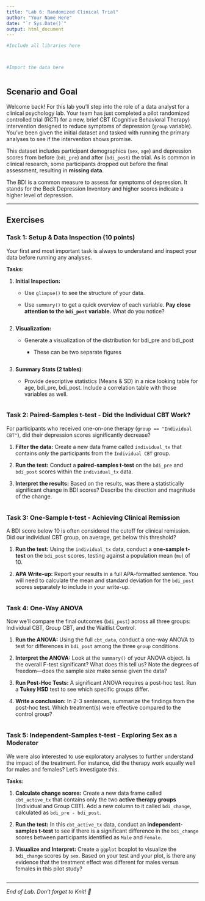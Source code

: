 ```yaml
---
title: "Lab 6: Randomized Clinical Trial"
author: "Your Name Here"
date: "`r Sys.Date()`"
output: html_document
---
```


```r
#Include all libraries here



#Import the data here 



```

## Scenario and Goal

Welcome back! For this lab you'll step into the role of a data analyst for a clinical psychology lab. Your team has just completed a pilot randomized controlled trial (RCT) for a new, brief CBT (Cognitive Behavioral Therapy) intervention designed to reduce symptoms of depression (`group` variable). You've been given the initial dataset and tasked with running the primary analyses to see if the intervention shows promise.

This dataset includes participant demographics (`sex`, `age`) and depression scores from before (`bdi_pre`) and after (`bdi_post`) the trial. As is common in clinical research, some participants dropped out before the final assessment, resulting in **missing data**.

The BDI is a common measure to assess for symptoms of depression. It stands for the Beck Depression Inventory and higher scores indicate a higher level of depression.

------------------------------------------------------------------------

## Exercises

### **Task 1: Setup & Data Inspection (10 points)**

Your first and most important task is always to understand and inspect your data before running any analyses.

**Tasks:**

1.  **Initial Inspection:**

    -   Use `glimpse()` to see the structure of your data.

    -   Use `summary()` to get a quick overview of each variable. **Pay close attention to the `bdi_post` variable.** What do you notice?

    ```r

    ```

2.  **Visualization:**

    -   Generate a visualization of the distribution for bdi_pre and bdi_post

        -   These can be two separate figures

    ```r

    ```

3.  **Summary Stats (2 tables)**:

    -   Provide descriptive statistics (Means & SD) in a nice looking table for age, bdi_pre, bdi_post. Include a correlation table with those variables as well.

```r

```

### **Task 2: Paired-Samples t-test - Did the Individual CBT Work?** 

For participants who received one-on-one therapy (`group == "Individual CBT"`), did their depression scores significantly decrease?

1.  **Filter the data:** Create a new data frame called `individual_tx` that contains *only* the participants from the `Individual CBT` group.

2.  **Run the test:** Conduct a **paired-samples t-test** on the `bdi_pre` and `bdi_post` scores within the `individual_tx` data.

3.  **Interpret the results:** Based on the results, was there a statistically significant change in BDI scores? Describe the direction and magnitude of the change.

```r

```

### **Task 3: One-Sample t-test - Achieving Clinical Remission**

A BDI score below 10 is often considered the cutoff for clinical remission. Did our individual CBT group, on average, get below this threshold?

1.  **Run the test:** Using the `individual_tx` data, conduct a **one-sample t-test** on the `bdi_post` scores, testing against a population mean (`mu`) of 10.

2.  **APA Write-up:** Report your results in a full APA-formatted sentence. You will need to calculate the mean and standard deviation for the `bdi_post` scores separately to include in your write-up.

```r

```

### **Task 4: One-Way ANOVA**

Now we'll compare the final outcomes (`bdi_post`) across all three groups: Individual CBT, Group CBT, and the Waitlist Control.

1.  **Run the ANOVA:** Using the full `cbt_data`, conduct a one-way ANOVA to test for differences in `bdi_post` among the three `group` conditions.

2.  **Interpret the ANOVA:** Look at the `summary()` of your ANOVA object. Is the overall F-test significant? What does this tell us? Note the degrees of freedom—does the sample size make sense given the data?

3.  **Run Post-Hoc Tests:** A significant ANOVA requires a post-hoc test. Run a **Tukey HSD** test to see which specific groups differ.

4.  **Write a conclusion:** In 2-3 sentences, summarize the findings from the post-hoc test. Which treatment(s) were effective compared to the control group?

```r

```

### **Task 5: Independent-Samples t-test - Exploring Sex as a Moderator** 

We were also interested to use exploratory analyses to further understand the impact of the treatment. For instance, did the therapy work equally well for males and females? Let's investigate this.

**Tasks:**

1.  **Calculate change scores:** Create a new data frame called `cbt_active_tx` that contains only the two **active therapy groups** (Individual and Group CBT). Add a new column to it called `bdi_change`, calculated as `bdi_pre - bdi_post`.

2.  **Run the test:** In this `cbt_active_tx` data, conduct an **independent-samples t-test** to see if there is a significant difference in the `bdi_change` scores between participants identified as `Male` and `Female`.

3.  **Visualize and Interpret:** Create a `ggplot` boxplot to visualize the `bdi_change` scores by `sex`. Based on your test and your plot, is there any evidence that the treatment effect was different for males versus females in this pilot study?

```r

```

------------------------------------------------------------------------

*End of Lab. Don't forget to Knit! 🧶*

